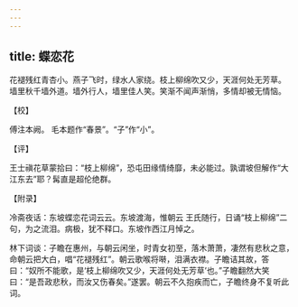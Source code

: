 ```yaml
---
---
---
```

title: 蝶恋花
---







花褪残红青杏小。燕子飞时，绿水人家绕。枝上柳绵吹又少，天涯何处无芳草。　墙里秋千墙外道。墙外行人，墙里佳人笑。笑渐不闻声渐悄，多情却被无情恼。





【校】


傅注本阙。 毛本题作“春景”。“子”作“小”。





【评】


王士禛花草蒙拾曰：“枝上柳绵”，恐屯田缘情绮靡，未必能过。孰谓坡但解作“大江东去”耶？髯直是超伦绝群。





【附录】


冷斋夜话：东坡蝶恋花词云云。东坡渡海，惟朝云 王氏随行，日诵“枝上柳绵”二句，为之流泪。病极，犹不释口。东坡作西江月悼之。

林下词谈：子瞻在惠州，与朝云闲坐，时青女初至，落木萧萧，凄然有悲秋之意，命朝云把大白，唱“花褪残红”。朝云歌喉将啭，泪满衣襟。子瞻诘其故，答曰：“奴所不能歌，是‘枝上柳绵吹又少，天涯何处无芳草’也。”子瞻翻然大笑曰：“是吾政悲秋，而汝又伤春矣。”遂罢。朝云不久抱疾而亡，子瞻终身不复听此词。